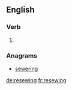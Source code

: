 ==English==

===Verb===
{{head|en}}

# {{present participle of|resew|lang=en}}

===Anagrams===
* [[sewering#English|sewering]]

[[de:resewing]]
[[fr:resewing]]